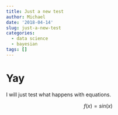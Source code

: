 ```yaml
---
title: Just a new test
author: Michael
date: '2018-04-14'
slug: just-a-new-test
categories:
  - data science
  - bayesian
tags: []
---
```


# Yay

I will just test what happens with equations.

$$ f(x) = sin(x) $$

